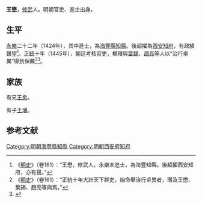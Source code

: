 {{Otheruses|other=名为王懋的其他人物|王懋}}

'''王懋'''，[[修武|修武]]人。明朝官吏、進士出身。

== 生平 ==
[[永樂|永樂]]二十二年（1424年），其中進士，為[[海豐縣|海豐縣]][[知縣|知縣]]。後超擢為[[西安|西安]][[知府|知府]]，有政績聲望<ref>《[[明史|明史]]》（卷161）：“王懋，修武人。永樂末進士，為海豐知縣。後超擢西安知府，亦有聲。”</ref>。[[正统_(年号)|正統]]十年（1445年），朝廷考核官吏，楊瓚與[[葉錫|葉錫]]、[[趙亮|趙亮]]等人以“治行卓異”得到保薦<ref>《[[明史|明史]]》（卷161）：“正統十年大計天下群吏，始命舉治行卓異者，瓚及王懋、葉錫、趙亮等與焉。”</ref><ref>{{cite news|title=焦作明代府城三进士|url=http://epaper.jzrb.com/jzwbold/html/2010-12/20/content_226812.htm|accessdate=2013-08-05|newspaper=焦作日报|archive-url=https://web.archive.org/web/20150701091626/http://epaper.jzrb.com/jzwbold/html/2010-12/20/content_226812.htm|archive-date=2015-07-01|dead-url=yes}}</ref>。

== 家族 ==
有兄[[王愈|王愈]]。

有子[[王璠_(天順進士)|王璠]]。

==参考文献==
{{wikisource|明史/卷161}}
{{reflist}}

{{永樂二十二年甲辰科殿試金榜}}

{{Authority control}}

{{DEFAULTSORT:Wang王}}
[[Category:明朝海豐縣知縣|Category:明朝海豐縣知縣]]
[[Category:明朝西安府知府|Category:明朝西安府知府]]


{{明朝人物小作品}}